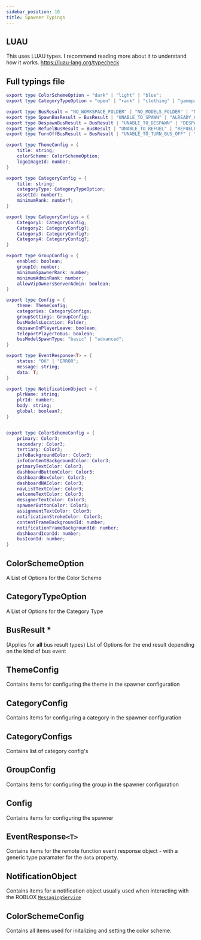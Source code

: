 ```yaml
---
sidebar_position: 10
title: Spawner Typings
---
```


## LUAU

This uses LUAU types. I recommend reading more about it to understand how it works. https://luau-lang.org/typecheck

## Full typings file

```lua
export type ColorSchemeOption = "dark" | "light" | "blue";
export type CategoryTypeOption = "open" | "rank" | "clothing" | "gamepass" | "premium"

export type BusResult = "NO_WORKSPACE_FOLDER" | "NO_MODELS_FOLDER" | "NO_BUS_FOUND"
export type SpawnBusResult = BusResult | "UNABLE_TO_SPAWN" | "ALREADY_HAS_BUS_SPAWNED" | "PERMISSION_DENIED" | "NO_MODEL_GIVEN" | "INVALID_MODEL_GIVEN" | "UNABLE_TO_TELEPORT_BUS" | "UNABLE_TO_TELEPORT_PLAYER" | "SPAWNED"
export type DespawnBusResult = BusResult | "UNABLE_TO_DESPAWN" | "DESPAWNED_NOT_DESTROYED" | "DESTROYED_NOT_AVAILABLE" |"DESPAWNED"
export type RefuelBusResult = BusResult | "UNABLE_TO_REFUEL" | "REFUELED"
export type TurnOffBusResult = BusResult | "UNABLE_TO_TURN_BUS_OFF" | "TURNED_OFF_BUS"

export type ThemeConfig = {
	title: string;
	colorScheme: ColorSchemeOption;
	logoImageId: number;
}

export type CategoryConfig = {
	title: string;
	categoryType: CategoryTypeOption;
	assetId: number?;
	minimumRank: number?;
}

export type CategoryConfigs = {
	Category1: CategoryConfig;
	Category2: CategoryConfig?;
	Category3: CategoryConfig?;
	Category4: CategoryConfig?;
}

export type GroupConfig = {
	enabled: boolean;
	groupId: number;
	minimumSpawnerRank: number;
	minimumAdminRank: number;
	allowVipOwnersServerAdmin: boolean;
}

export type Config = {
	theme: ThemeConfig;
	categories: CategoryConfigs;
	groupSettings: GroupConfig;
	busModelsLocation: Folder;
	depsawnOnPlayerLeave: boolean;
	teleportPlayerToBus: boolean;
	busModelSpawnType: "basic" | "advanced";
}

export type EventResponse<T> = {
	status: "OK" | "ERROR";
	message: string;
	data: T;
}

export type NotificationObject = {
	plrName: string;
	plrId: number;
	body: string;
	global: boolean?;
}


export type ColorSchemeConfig = {
	primary: Color3;
	secondary: Color3;
	tertiary: Color3;
	infoBackgroundColor: Color3;
	infoContentBackgroundColor: Color3;
	primaryTextColor: Color3;
	dashboardButtonColor: Color3;
	dashboardBoxColor: Color3;
	dashboardNAColor: Color3;
	navListTextColor: Color3;
	welcomeTextColor: Color3;
	designerTextColor: Color3;
	spawnerButtonColor: Color3;
	assignmentTextColor: Color3;
	notificationStrokeColor: Color3;
	contentFrameBackgroundId: number;
	notificationFrameBackgroundId: number;
	dashboardIconId: number;
	busIconId: number;
}
```

## ColorSchemeOption

A List of Options for the Color Scheme

## CategoryTypeOption

A List of Options for the Category Type

## BusResult \*

(Applies for **all** bus result types) List of Options for the end result depending on the kind of bus event

## ThemeConfig

Contains items for configuring the theme in the spawner configuration

## CategoryConfig

Contains items for configuring a category in the spawner configuration

## CategoryConfigs

Contains list of category config's

## GroupConfig

Contains items for configuring the group in the spawner configuration

## Config

Contains items for configuring the spawner

## EventResponse`<T>`

Contains items for the remote function event response object - with a generic type paramater for the `data` property.

## NotificationObject

Contains items for a notification object usually used when interacting with the ROBLOX [`MessagingService`](https://create.roblox.com/docs/reference/engine/classes/MessagingService)

## ColorSchemeConfig

Contains all items used for initalizing and setting the color scheme.
